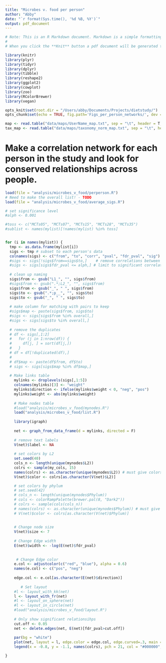 ```yaml
---
title: "Microbes v. food per person"
author: "Abby"
date: "`r format(Sys.time(), '%d %B, %Y')`"
output: pdf_document
---
```


```r

# Note: This is an R Markdown document. Markdown is a simple formatting syntax for authoring HTML, PDF, and MS Word documents. For more details on using R Markdown see <http://rmarkdown.rstudio.com>.
# 
# When you click the **Knit** button a pdf document will be generated that includes both content as well as the output of any embedded R code chunks within the document. You need LaTex to make a pdf.

library(knitr)
library(plyr)
library(tidyr)
library(dplyr)
library(tibble)
library(reshape2)
library(ggplot2)
library(cowplot)
library(zoo)
library(RColorBrewer)
library(vegan)

opts_knit$set(root.dir = "/Users/abby/Documents/Projects/dietstudy/")
opts_chunk$set(echo = TRUE, fig.path='Figs_per_person_networks/', dev = c("png", "pdf"), dpi = 300)

```

```r
map <- read.table("data/maps/UserName_map.txt", sep = "\t", header = T, comment = "")
tax_map <- read.table("data/maps/taxonomy_norm_map.txt", sep = "\t", header = T, comment = "")
```


# Make a correlation network for each person in the study and look for conserved relationships across people.

```r

load(file = "analysis/microbes_v_food/perperson.R")
# Need to make the overall list! - TODO
load(file = "analysis/microbes_v_food/average_sigs.R")

# set significance level
#alph <- 0.001

#toss <- c("MCTs05", "MCTs07", "MCTs15", "MCTs28", "MCTs35")
#sublist <- names(mylist)[!names(mylist) %in% toss]


for (i in names(mylist)) {
  tmp <- as.data.frame(mylist[i])
  sigs <- tmp # subset to each person's data
  colnames(sigs) <- c("from", "to", "corr", "pval", "fdr_pval", "sig")
  #sigs <- sigs[!sigs$from==sigs$to,]    # remove correlations between same taxa (not an issue here)
  #sigs <- sigs[sigs$fdr_pval <= alph,] # limit to significant correlations
  
  # clean up naming
  sigs$from <- gsub("L1_", "", sigs$from)
  #sigs$from <- gsub(".*;L2_", "", sigs$from)
  sigs$from <- gsub("_", " ", sigs$from)
  sigs$to <- gsub(".*;p__", "", sigs$to)
  sigs$to <- gsub("_", " ", sigs$to)
  
  # make column for matching with pairs to keep
  #sigs$map <- paste(sigs$from, sigs$to)
  #sigs <- sigs[sigs$from %in% overall,]
  #sigs <- sigs[sigs$to %in% overall,]
  
  # remove the duplicates
  # df <- sigs[,1:2]
  #   for (j in 1:nrow(df)) {
  #     df[j, ] = sort(df[j,])
  #   }
  # df = df[!duplicated(df),]
  # 
  # df$map <- paste(df$from, df$to)
  # sigs <- sigs[sigs$map %in% df$map,]
  
  # Make links table
    mylinks <- droplevels(sigs[,1:5])
    colnames(mylinks)[3] <- "weight"
    mylinks$direction <- ifelse(mylinks$weight < 0, "neg", "pos")
    mylinks$weight <- abs(mylinks$weight)
    
    # Make nodes table
    #load("analysis/microbes_v_food/mynodes.R")
    load("analysis/microbes_v_food/list.R")
    
    library(igraph)
    
    net <- graph_from_data_frame(d = mylinks, directed = F)
    
    # remove text labels
    V(net)$label <- NA
    
    # set colors by L2
    set.seed(40)
    cols_n <- length(unique(mynodes$L2))
    colrs <- sample(my_cols, 15)
    names(colrs) <- as.character(unique(mynodes$L2)) # must give colors names to match properly
    V(net)$color <- colrs[as.character(V(net)$L2)]

    # set colors by phylum
    # set.seed(42)
    # cols_n <- length(unique(mynodes$Phylum))
    # cols <- colorRampPalette(brewer.pal(8, "Dark2"))
    # colrs <- sample(cols(cols_n))
    # names(colrs) <- as.character(unique(mynodes$Phylum)) # must give colors names to match properly
    # V(net)$color <- colrs[as.character(V(net)$Phylum)]
    
    
    # Change node size
    V(net)$size <- 7
    
    # Change Edge width
    E(net)$width <- -log(E(net)$fdr_pval)
    
    
     # Change Edge color
    e.col <- adjustcolor(c("red", "blue"), alpha = 0.6)
    names(e.col) <- c("pos", "neg")
    
    edge.col <- e.col[as.character(E(net)$direction)]
    
       # Set layout
    #l <- layout_with_kk(net)
    l <- layout_with_fr(net)
    #l <- layout_on_sphere(net)
    #l <- layout_in_circle(net)
    #load("analysis/microbes_v_food/layout.R")
    
    # Only show significant relationsihps
    cut.off <- 0.05 
    net <- delete.edges(net, E(net)[fdr_pval>cut.off])
    
    par(bg = "white")
    plot(net, layout = l, edge.color = edge.col, edge.curved=.3, main = i)
    legend(x = -0.8, y = -1.1, names(colrs), pch = 21, col = "#000000", pt.bg = colrs, pt.cex = 2, cex = 0.8, ncol=2)

}

```
